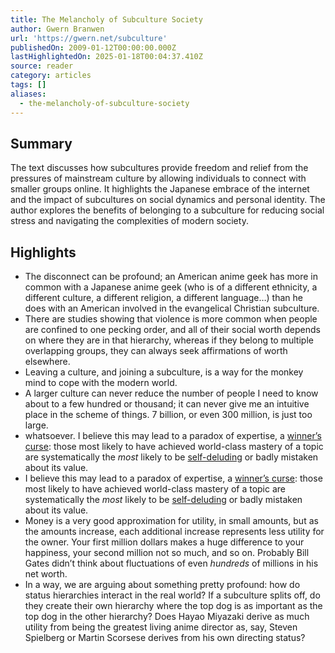 ```yaml
---
title: The Melancholy of Subculture Society
author: Gwern Branwen
url: 'https://gwern.net/subculture'
publishedOn: 2009-01-12T00:00:00.000Z
lastHighlightedOn: 2025-01-18T00:04:37.410Z
source: reader
category: articles
tags: []
aliases:
  - the-melancholy-of-subculture-society
---
```

## Summary

The text discusses how subcultures provide freedom and relief from the pressures of mainstream culture by allowing individuals to connect with smaller groups online. It highlights the Japanese embrace of the internet and the impact of subcultures on social dynamics and personal identity. The author explores the benefits of belonging to a subculture for reducing social stress and navigating the complexities of modern society.

## Highlights
- The disconnect can be profound; an American anime geek has more in common with a Japanese anime geek (who is of a different ethnicity, a different culture, a different religion, a different language…) than he does with an American involved in the evangelical Christian subculture.
- There are studies showing that violence is more common when people are confined to one pecking order, and all of their social worth depends on where they are in that hierarchy, whereas if they belong to multiple overlapping groups, they can always seek affirmations of worth elsewhere.
- Leaving a culture, and joining a subculture, is a way for the monkey mind to cope with the modern world.
- A larger culture can never reduce the number of people I need to know about to a few hundred or thousand; it can never give me an intuitive place in the scheme of things. 7 billion, or even 300 million, is just too large.
- whatsoever. I believe this may lead to a paradox of expertise, a [winner’s curse⁠](https://en.wikipedia.org/wiki/Winner%27s_curse): those most likely to have achieved world-class mastery of a topic are systematically the *most* likely to be [self-deluding⁠](https://en.wikipedia.org/wiki/Effort_justification) or badly mistaken about its value.
- I believe this may lead to a paradox of expertise, a [winner’s curse⁠](https://en.wikipedia.org/wiki/Winner%27s_curse): those most likely to have achieved world-class mastery of a topic are systematically the *most* likely to be [self-deluding⁠](https://en.wikipedia.org/wiki/Effort_justification) or badly mistaken about its value.
- Money is a very good approximation for utility, in small amounts, but as the amounts increase, each additional increase represents less utility for the owner. Your first million dollars makes a huge difference to your happiness, your second million not so much, and so on. Probably Bill Gates didn’t think about fluctuations of even *hundreds* of millions in his net worth.
- In a way, we are arguing about something pretty profound: how do status hierarchies interact in the real world? If a subculture splits off, do they create their own hierarchy where the top dog is as important as the top dog in the other hierarchy? Does Hayao Miyazaki derive as much utility from being the greatest living anime director as, say, Steven Spielberg or Martin Scorsese derives from his own directing status?

